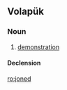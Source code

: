 ==Volapük==

===Noun===
{{vo-noun}}
 
# [[demonstration]]

====Declension====
{{vo-decl-noun}}

[[ro:joned]]